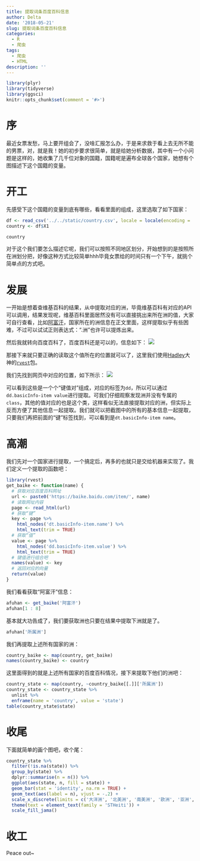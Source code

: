 ```yaml
---
title: 提取词条百度百科信息
author: Delta
date: '2018-05-21'
slug: 提取词条百度百科信息
categories:
  - R
  - 爬虫
tags:
  - 爬虫
  - HTML
description: ''
---
```


```r
library(plyr)
library(tidyverse)
library(ggsci)
knitr::opts_chunk$set(comment = '#>')
```

# 序
最近女票发愁，马上要开组会了，没啥汇报怎么办，于是来求救于看上去无所不能的男票，对，就是我！她的初步要求很简单，就是给她分析数据，其中有一个小问题是这样的，她收集了几千位对象的国籍，国籍呢是遍布全球各个国家，她想有个图描述下这个国籍的变量。

# 开工
先感受下这个国籍的变量到底有哪些，看看里面的组成，这里选取了如下国家：
```r
df <- read_csv('../../static/country.csv', locale = locale(encoding = 'GB18030'), col_names = FALSE)
country <- df$X1
```

```r
country
```


对于这个我们要怎么描述它呢，我们可以按照不同地区划分，开始想到的是按照所在洲划分把，好像这种方式比较简单hhh毕竟女票给的时间只有一个下午，就挑个简单点的方式吧。

# 发展
一开始是想着查维基百科的结果，从中提取对应的洲，毕竟维基百科有对应的API可以调用，结果发现呢，维基百科里面居然没有可以直接挑出来所在洲的值，大家可自行查看，比如[阿富汗](https://www.wikiwand.com/zh-hans/%E9%98%BF%E5%AF%8C%E6%B1%97)，国家所在的洲信息在正文里面，这样提取似乎有些困难，不过可以试试正则表达式：".洲"也许可以提炼出来。

然后我就转向百度百科了，百度百科还是可以的，信息如下：
![](https://raw.githubusercontent.com/ditannan/ditannan.me/master/static/baidubaike-sample.jpg)


那接下来就只要正确的读取这个值所在的位置就可以了，这里我们使用[Hadley](http://hadley.nz/index.html)大神的[`rvest`](https://github.com/hadley/rvest)包。

我们先找到网页中对应的位置，如下所示：
![](https://raw.githubusercontent.com/ditannan/ditannan.me/master/static/html-sample.jpg)


可以看到这些是一个个“键值对”组成，对应的标签为`dd`，所以可以通过`dd.basicInfo-item value`进行提取。可我们仔细观察发现洲并没有专属的`class`，其他的值对应的也是这个类，这样看似无法直接提取对应的洲，但实际上反而方便了其他信息一起提取。我们就可以把截图中的所有的基本信息一起提取，只要我们再把前面的“键”标签找到，可以看到是`dt.basicInfo-item name`。

# 高潮
我们先对一个国家进行提取，一个搞定后，再多的也就只是交给机器来实现了。我们定义一个提取的函数吧：
```r
library(rvest)
get_baike <- function(name) {
  # 获取对应百度百科网址
  url <- paste0('https://baike.baidu.com/item/', name)
  # 读取网址内容
  page <- read_html(url)
  # 获取“键”
  key <- page %>% 
    html_nodes('dt.basicInfo-item.name') %>% 
    html_text(trim = TRUE)
  # 获取“值”
  value <- page %>% 
    html_nodes('dd.basicInfo-item.value') %>% 
    html_text(trim = TRUE)
  # 键值进行组合吧
  names(value) <- key
  # 返回对应的向量
  return(value)
}
```


我们看看获取“阿富汗”信息：
```r
afuhan <- get_baike('阿富汗')
afuhan[1 : 8]
```


基本就大功告成了，我们要获取洲也只要在结果中提取下洲就是了。
```r
afuhan['所属洲']
```

我们再提取上述所有国家的洲：
```r
country_baike <- map(country, get_baike)
names(country_baike) <- country
```

这里面得到的就是上述所有国家的百度百科情况，接下来提取下他们的洲吧：

```r
country_state <- map(country, ~country_baike[[.]]['所属洲'])
country_state <- country_state %>% 
  unlist %>% 
  enframe(name = 'country', value = 'state')
table(country_state$state)
```

# 收尾
下面就简单的画个图吧，收个尾：
```r
country_state %>% 
  filter(!is.na(state)) %>% 
  group_by(state) %>% 
  dplyr::summarise(n = n()) %>% 
  ggplot(aes(state, n, fill = state)) +
  geom_bar(stat = 'identity', na.rm = TRUE) +
  geom_text(aes(label = n), vjust = -.2) +
  scale_x_discrete(limits = c('大洋洲', '北美洲', '南美洲', '欧洲', '亚洲', '非洲')) +
  theme(text = element_text(family = 'STHeiti')) +
  scale_fill_jama()
```

# 收工
Peace out~
